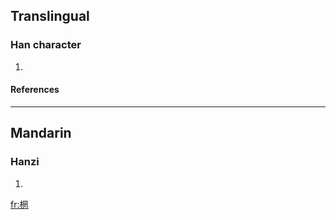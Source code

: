 ==Translingual==
===Han character===
{{Han char|rn=75|rad=木|as=08|sn=12|four=|canj=木月廿女 (DBTV)}}
# {{defn|Han|sort=木08}}
====References====
{{Han ref|kx=0533.170|dkj=14956|dj=0921.150|hdz=21232.110|uh=68E2|ud=26850}}

----
==Mandarin==
===Hanzi===
{{cmn-hanzi|pin=[[wǎng]] (wang3)|wg=wang<sup>3</sup>}}
# {{defn|Mandarin}}

[[fr:棢]]